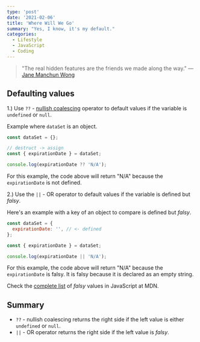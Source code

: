 ```yaml
---
type: 'post'
date: '2021-02-06'
title: 'Where Will We Go'
summary: "Yes, I know, it's my default."
categories:
  - Lifestyle
  - JavaScript
  - Coding
---
```


> "The real hidden features are the friends we made along the way."
> &mdash; [Jane Manchun Wong](https://twitter.com/wongmjane)

## Defaulting values

1.) Use `??` - [nullish coalescing](https://developer.mozilla.org/en-US/docs/Web/JavaScript/Reference/Operators/Nullish**coalescing**operator) operator to default values if the variable is `undefined` or `null`.

Example where `dataSet` is an object.

```javascript
const dataSet = {};

// destruct -> assign
const { expirationDate } = dataSet;

console.log(expirationDate ?? 'N/A');
```

For this example, the code above will return "N/A" because the `expirationDate` is not defined.

2.) Use the `||` - OR operator to default values if the variable is defined but _falsy_.

Here's an example with a key of an object to compare is defined but _falsy_.

```javascript
const dataSet = {
  expirationDate: '', // <- defined
};

const { expirationDate } = dataSet;

console.log(expirationDate || 'N/A');
```

For this example, the code above will return "N/A" because the `expirationDate` is falsy. It is falsy because it is declared as an empty string.

Check the [complete list](https://developer.mozilla.org/en-US/docs/Glossary/Falsy) of _falsy_ values in JavaScript at MDN.

## Summary

- `??` - nullish coalescing returns the right side if the left value is either `undefined` or `null`.
- `||` - OR operator returns the right side if the left value is _falsy_.

<YouTubeVideo src="https://www.youtube.com/watch?v=jBB7qCGq5kI" />
